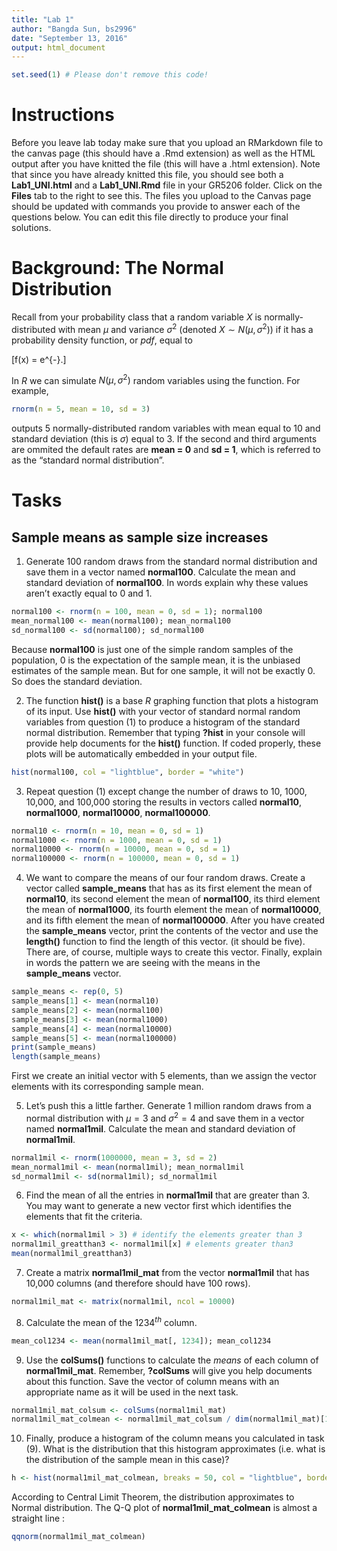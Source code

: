 ---
title: "Lab 1"
author: "Bangda Sun, bs2996"
date: "September 13, 2016"
output: html_document
---

```{r, echo = FALSE}
set.seed(1) # Please don't remove this code!
```

# Instructions 
Before you leave lab today make sure that you upload an RMarkdown file to the canvas page (this should have a .Rmd extension) as well as the HTML output after you have knitted the file (this will have a .html extension).  Note that since you have already knitted this file, you should see both a **Lab1_UNI.html** and a **Lab1_UNI.Rmd** file in your GR5206 folder.  Click on the **Files** tab to the right to see this.  The files you upload to the Canvas page should be updated with commands you provide to answer each of the questions below.  You can edit this file directly to produce your final solutions.  \textcolor{red}{Partners, groups?}

# Background: The Normal Distribution
Recall from your probability class that a random variable $X$ is normally-distributed with mean $\mu$ and variance $\sigma^2$ (denoted $X \sim N(\mu, \sigma^2)$) if it has a probability density function, or *pdf*, equal to

\[f(x) = \frac{1}{\sqrt{2\pi \sigma^2}} e^{-\frac{(x - \mu)^2}{2\sigma^2}}.\]

In *R* we can simulate $N(\mu, \sigma^2)$ random variables using the \texttt{rnorm()} function.  For example,

```{r}
rnorm(n = 5, mean = 10, sd = 3)
```

outputs 5 normally-distributed random variables with mean equal to 10 and standard deviation (this is $\sigma$) equal to 3.  If the second and third arguments are ommited the default rates are **mean = 0** and **sd = 1**, which is referred to as the "standard normal distribution".

# Tasks

## Sample means as sample size increases

1) Generate 100 random draws from the standard normal distribution and save them in a vector named **normal100**.  Calculate the mean and standard deviation of **normal100**.  In words explain why these values aren't exactly equal to 0 and 1.

```{r, echo = TRUE}
normal100 <- rnorm(n = 100, mean = 0, sd = 1); normal100
mean_normal100 <- mean(normal100); mean_normal100
sd_normal100 <- sd(normal100); sd_normal100
```
Because **normal100** is just one of the simple random samples of the population, 0 is the expectation of the sample mean, it is the unbiased estimates of the sample mean. But for one sample, it will not be exactly 0. So does the standard deviation.

2) The function **hist()** is a base *R* graphing function that plots a histogram of its input.  Use **hist()** with your vector of standard normal random variables from question (1) to produce a histogram of the standard normal distribution.  Remember that typing **?hist** in your console will provide help documents for the **hist()** function.  If coded properly, these plots will be automatically embedded in your output file.
```{r}
hist(normal100, col = "lightblue", border = "white")
```

3) Repeat question (1) except change the number of draws to 10, 1000, 10,000, and 100,000 storing the results in vectors called **normal10**, **normal1000**, **normal10000**, **normal100000**.  
```{r}
normal10 <- rnorm(n = 10, mean = 0, sd = 1)
normal1000 <- rnorm(n = 1000, mean = 0, sd = 1)
normal10000 <- rnorm(n = 10000, mean = 0, sd = 1)
normal100000 <- rnorm(n = 100000, mean = 0, sd = 1)
```

4) We want to compare the means of our four random draws.  Create a vector called **sample_means** that has as its first element the mean of **normal10**, its second element the mean of **normal100**, its third element the mean of **normal1000**, its fourth element the mean of **normal10000**, and its fifth element the mean of **normal100000**.  After you have created the **sample_means** vector, print the contents of the vector and use the **length()** function to find the length of this vector.  (it should be five).  There are, of course, multiple ways to create this vector.  Finally, explain in words the pattern we are seeing with the means in the **sample_means** vector.

```{r}
sample_means <- rep(0, 5)
sample_means[1] <- mean(normal10)
sample_means[2] <- mean(normal100)
sample_means[3] <- mean(normal1000)
sample_means[4] <- mean(normal10000)
sample_means[5] <- mean(normal100000)
print(sample_means)
length(sample_means)
```

First we create an initial vector with 5 elements, than we assign the vector elements with its corresponding sample mean. 

5)  Let's push this a little farther.  Generate 1 million random draws from a normal distribution with $\mu = 3$ and $\sigma^2 = 4$ and save them in a vector named **normal1mil**.  Calculate the mean and standard deviation of **normal1mil**.
```{r}
normal1mil <- rnorm(1000000, mean = 3, sd = 2)
mean_normal1mil <- mean(normal1mil); mean_normal1mil
sd_normal1mil <- sd(normal1mil); sd_normal1mil
```

6) Find the mean of all the entries in **normal1mil** that are greater than 3.  You may want to generate a new vector first which identifies the elements that fit the criteria.
```{r}
x <- which(normal1mil > 3) # identify the elements greater than 3
normal1mil_greatthan3 <- normal1mil[x] # elements greater than3
mean(normal1mil_greatthan3)
```

7) Create a matrix **normal1mil_mat** from the vector **normal1mil** that has 10,000 columns (and therefore should have 100 rows).
```{r}
normal1mil_mat <- matrix(normal1mil, ncol = 10000)
```

8) Calculate the mean of the $1234^{th}$ column.
```{r}
mean_col1234 <- mean(normal1mil_mat[, 1234]); mean_col1234
```

9) Use the **colSums()** functions to calculate the *means* of each column of **normal1mil_mat**.  Remember, **?colSums** will give you help documents about this function.  Save the vector of column means with an appropriate name as it will be used in the next task.
```{r}
normal1mil_mat_colsum <- colSums(normal1mil_mat)
normal1mil_mat_colmean <- normal1mil_mat_colsum / dim(normal1mil_mat)[1]
```
10) Finally, produce a histogram of the column means you calculated in task (9).  What is the distribution that this histogram approximates (i.e.\ what is the distribution of the sample mean in this case)?
```{r}
h <- hist(normal1mil_mat_colmean, breaks = 50, col = "lightblue", border = "white")
```

According to Central Limit Theorem, the distribution approximates to Normal distribution. The Q-Q plot of **normal1mil_mat_colmean** is almost a straight line :
```{r}
qqnorm(normal1mil_mat_colmean)
```



